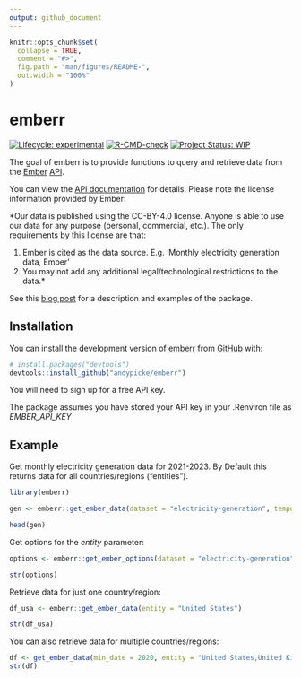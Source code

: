 ```yaml
---
output: github_document
---
```


<!-- README.md is generated from README.Rmd. Please edit that file -->

```r
knitr::opts_chunk$set(
  collapse = TRUE,
  comment = "#>",
  fig.path = "man/figures/README-",
  out.width = "100%"
)
```

# emberr

<!-- badges: start -->
[![Lifecycle: experimental](https://img.shields.io/badge/lifecycle-experimental-orange.svg)](https://lifecycle.r-lib.org/articles/stages.html#experimental) [![R-CMD-check](https://github.com/andypicke/emberr/actions/workflows/R-CMD-check.yaml/badge.svg)](https://github.com/andypicke/emberr/actions/workflows/R-CMD-check.yaml)
[![Project Status: WIP](https://www.repostatus.org/badges/latest/wip.svg)](https://www.repostatus.org/#wip)
<!-- badges: end -->

The goal of emberr is to provide functions to query and retrieve data from the [Ember](https://ember-climate.org/) [API](https://ember-climate.org/data/api/).

You can view the [API documentation](https://api.ember-climate.org/docs) for details. Please note the license information provided by Ember:

*Our data is published using the CC-BY-4.0 license. Anyone is able to use our data for any purpose (personal, commercial, etc.). The only requirements by this license are that:

1) Ember is cited as the data source. E.g. 'Monthly electricity generation data, Ember'
2) You may not add any additional legal/technological restrictions to the data.*

See this [blog post](https://andypicke.quarto.pub/portfolio/posts/emberr/emberr.html) for a description and examples of the package.

## Installation

You can install the development version of [emberr](https://github.com/andypicke/emberr) from [GitHub](https://github.com/) with:

``` r
# install.packages("devtools")
devtools::install_github("andypicke/emberr")
```

You will need to sign up for a free API key.

The package assumes you have stored your API key in your .Renviron file as *EMBER_API_KEY*

## Example

Get monthly electricity generation data for 2021-2023. By Default this returns data for all countries/regions ("entities").
```r
library(emberr)

gen <- emberr::get_ember_data(dataset = "electricity-generation", temporal_resolution = "monthly", min_date = 2021, max_date = 2023)

head(gen)

```

Get options for the *entity* parameter:

```r

options <- emberr::get_ember_options(dataset = "electricity-generation", filter_name = "entity")

str(options)

```

Retrieve data for just one country/region:

```r

df_usa <- emberr::get_ember_data(entity = "United States")

str(df_usa)

```

You can also retrieve data for multiple countries/regions:

```r

df <- get_ember_data(min_date = 2020, entity = "United States,United Kingdom")
str(df)

```


